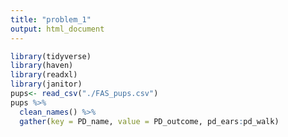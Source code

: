 ```yaml
---
title: "problem_1"
output: html_document
---
```


```r
library(tidyverse)
library(haven)
library(readxl)
library(janitor)
pups<- read_csv("./FAS_pups.csv") 
pups %>% 
  clean_names() %>%
  gather(key = PD_name, value = PD_outcome, pd_ears:pd_walk)


```
